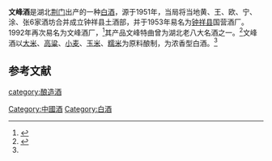 '''文峰酒'''是湖北[[荆门|荆门]]出产的一种[[中国烧酒|白酒]]，源于1951年，当局将当地黄、王、欧、宁、涂、张6家酒坊合并成立钟祥县土酒部，并于1953年易名为[[钟祥县|钟祥县]]国营酒厂。1992年再次易名为文峰酒厂，<ref name=ls>{{cite web|url=http://www.jmnews.cn/news/2019/05/264153.shtml |title=市网络媒体走访文峰酒业|language=Zh-hans|accessdate=2019年5月25日}}</ref>其产品文峰特曲曾为湖北老八大名酒之一。<ref name=ls0>{{cite web|url=http://hubeijiuye.com/index.php?v=show&cid=64&id=272|title=湖北老八大名酒|language=Zh-hans|accessdate=2016年7月22日|archive-date=2020年8月4日|archive-url=https://web.archive.org/web/20200804055509/http://hubeijiuye.com/index.php?v=show&cid=64&id=272|dead-url=no}}</ref>文峰酒以[[大米|大米]]、[[高粱|高粱]]、[[小麦|小麦]]、[[玉米|玉米]]、[[糯米|糯米]]为原料酿制，为浓香型白酒。<ref name=ls/>

==参考文献==
{{reflist}}
{{饮料小作品}}
{{中華酒文化}}

[[category:酿造酒|category:酿造酒]]
[[Category:中國酒|Category:中國酒]]
[[Category:白酒|Category:白酒]]